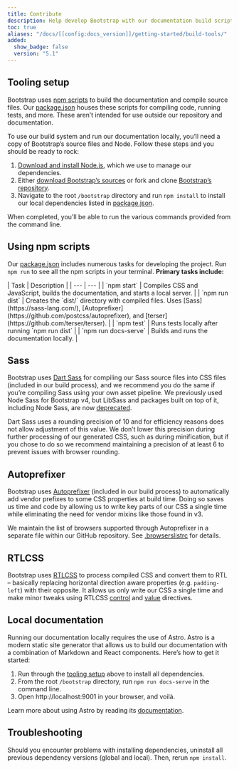 ```yaml
---
title: Contribute
description: Help develop Bootstrap with our documentation build scripts and tests.
toc: true
aliases: "/docs/[[config:docs_version]]/getting-started/build-tools/"
added:
  show_badge: false
  version: "5.1"
---
```

## Tooling setup

Bootstrap uses [npm scripts](https://docs.npmjs.com/misc/scripts/) to build the documentation and compile source files. Our [package.json]([[config:repo]]/blob/v[[config:current_version]]/package.json) houses these scripts for compiling code, running tests, and more. These aren’t intended for use outside our repository and documentation.

To use our build system and run our documentation locally, you’ll need a copy of Bootstrap’s source files and Node. Follow these steps and you should be ready to rock:

1. [Download and install Node.js](https://nodejs.org/en/download/), which we use to manage our dependencies.
2. Either [download Bootstrap’s sources]([[config:download.source]]) or fork and clone [Bootstrap’s repository]([[config:repo]]).
3. Navigate to the root `/bootstrap` directory and run `npm install` to install our local dependencies listed in [package.json]([[config:repo]]/blob/v[[config:current_version]]/package.json).

When completed, you’ll be able to run the various commands provided from the command line.

## Using npm scripts

Our [package.json]([[config:repo]]/blob/v[[config:current_version]]/package.json) includes numerous tasks for developing the project. Run `npm run` to see all the npm scripts in your terminal. **Primary tasks include:**

<BsTable>
| Task | Description |
| --- | --- |
| `npm start` | Compiles CSS and JavaScript, builds the documentation, and starts a local server. |
| `npm run dist` | Creates the `dist/` directory with compiled files. Uses [Sass](https://sass-lang.com/), [Autoprefixer](https://github.com/postcss/autoprefixer), and [terser](https://github.com/terser/terser). |
| `npm test` | Runs tests locally after running `npm run dist` |
| `npm run docs-serve` | Builds and runs the documentation locally. |
</BsTable>

<Callout name="info-npm-starter" />

## Sass

Bootstrap uses [Dart Sass](https://sass-lang.com/dart-sass/) for compiling our Sass source files into CSS files (included in our build process), and we recommend you do the same if you’re compiling Sass using your own asset pipeline. We previously used Node Sass for Bootstrap v4, but LibSass and packages built on top of it, including Node Sass, are now [deprecated](https://sass-lang.com/blog/libsass-is-deprecated/).

Dart Sass uses a rounding precision of 10 and for efficiency reasons does not allow adjustment of this value. We don’t lower this precision during further processing of our generated CSS, such as during minification, but if you chose to do so we recommend maintaining a precision of at least 6 to prevent issues with browser rounding.

## Autoprefixer

Bootstrap uses [Autoprefixer](https://github.com/postcss/autoprefixer) (included in our build process) to automatically add vendor prefixes to some CSS properties at build time. Doing so saves us time and code by allowing us to write key parts of our CSS a single time while eliminating the need for vendor mixins like those found in v3.

We maintain the list of browsers supported through Autoprefixer in a separate file within our GitHub repository. See [.browserslistrc]([[config:repo]]/blob/v[[config:current_version]]/.browserslistrc) for details.

## RTLCSS

Bootstrap uses [RTLCSS](https://rtlcss.com/) to process compiled CSS and convert them to RTL – basically replacing horizontal direction aware properties (e.g. `padding-left`) with their opposite. It allows us only write our CSS a single time and make minor tweaks using RTLCSS [control](https://rtlcss.com/learn/usage-guide/control-directives/) and [value](https://rtlcss.com/learn/usage-guide/value-directives/) directives.

## Local documentation

Running our documentation locally requires the use of Astro. Astro is a modern static site generator that allows us to build our documentation with a combination of Markdown and React components. Here’s how to get it started:

1. Run through the [tooling setup](#tooling-setup) above to install all dependencies.
2. From the root `/bootstrap` directory, run `npm run docs-serve` in the command line.
3. Open http://localhost:9001 in your browser, and voilà.

Learn more about using Astro by reading its [documentation](https://docs.astro.build/en/getting-started/).

## Troubleshooting

Should you encounter problems with installing dependencies, uninstall all previous dependency versions (global and local). Then, rerun `npm install`.
